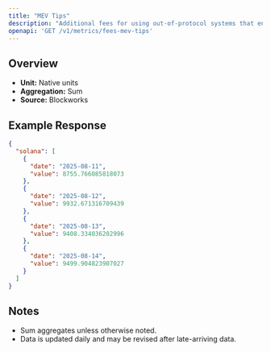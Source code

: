```yaml
---
title: "MEV Tips"
description: "Additional fees for using out-of-protocol systems that enables users to send transactions, or a bundle of transactions, to block builders or leaders for faster transaction execution, MEV capture, or MEV protection."
openapi: 'GET /v1/metrics/fees-mev-tips'
---
```


## Overview

- **Unit:** Native units
- **Aggregation:** Sum
- **Source:** Blockworks

## Example Response

```json
{
  "solana": [
    {
      "date": "2025-08-11",
      "value": 8755.766085818073
    },
    {
      "date": "2025-08-12",
      "value": 9932.671316709439
    },
    {
      "date": "2025-08-13",
      "value": 9408.334036202996
    },
    {
      "date": "2025-08-14",
      "value": 9499.904823907027
    }
  ]
}
```

## Notes
- Sum aggregates unless otherwise noted.
- Data is updated daily and may be revised after late-arriving data.
